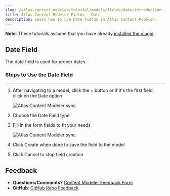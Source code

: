 ```yaml
---
slug: /atlas-content-modeler/tutorial/models/fields/date/introduction
title: Atlas Content Modeler Fields - Date
description: Learn how to use Date Fields in Atlas Content Modeler.
---
```


**Note**: These tutorials assume that you have already [installed the plugin](../../../../introduction.mdx).

## Date Field

The date field is used for proper dates.

### Steps to Use the Date Field
---
1. After navigating to a model, click the + button or if it's the first field, click on the Date option

    ![Atlas Content Modeler sync](../../../../images/Screen_Shot_2021-09-01_at_12.04.05_PM.png)

1. Choose the Date Field type

1. Fill in the form fields to fit your needs

    ![Atlas Content Modeler sync](../../../../images/Screen_Shot_2021-09-01_at_12.05.48_PM.png)

1. Click Create when done to save the field to the model

1. Click Cancel to stop field creation

## Feedback

- **Questions/Comments?** [Content Modeler Feedback Form](https://docs.google.com/forms/d/e/1FAIpQLScc2VN-GRSJMz8zVgJLL6kiX3VeV2jkSDnmU1gnuNElEHCEVQ/viewform)
- **GitHub**: [GitHub Repo Feedback](https://github.com/wpengine/atlas-content-modeler/issues/new/choose)